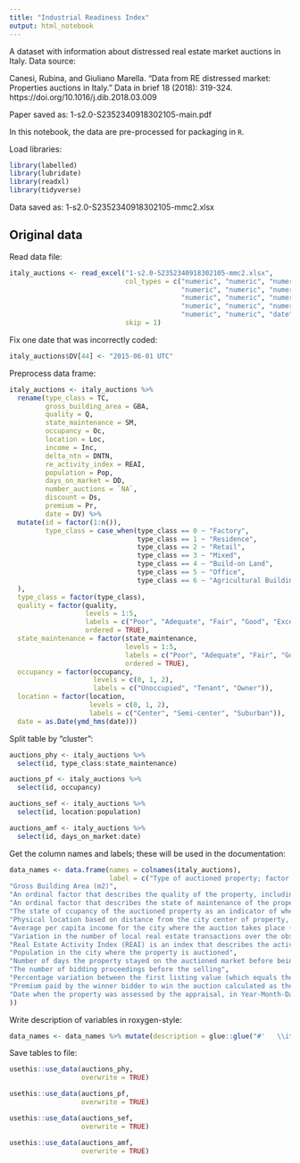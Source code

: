 ```yaml
---
title: "Industrial Readiness Index"
output: html_notebook
---
```


A dataset with information about distressed real estate market auctions in Italy. Data source:

Canesi, Rubina, and Giuliano Marella. "Data from RE distressed market: Properties auctions in Italy." Data in brief 18 (2018): 319-324. https://doi.org/10.1016/j.dib.2018.03.009

Paper saved as: 1-s2.0-S2352340918302105-main.pdf

In this notebook, the data are pre-processed for packaging in `R`.

Load libraries:
```r
library(labelled)
library(lubridate)
library(readxl)
library(tidyverse)
```

Data saved as: 1-s2.0-S2352340918302105-mmc2.xlsx

## Original data

Read data file:
```r
italy_auctions <- read_excel("1-s2.0-S2352340918302105-mmc2.xlsx", 
                             col_types = c("numeric", "numeric", "numeric", 
                                           "numeric", "numeric", "numeric", 
                                           "numeric", "numeric", "numeric", 
                                           "numeric", "numeric", "numeric", 
                                           "numeric", "numeric", "date"),
                             skip = 1)
```

Fix one date that was incorrectly coded:
```r
italy_auctions$DV[44] <- "2015-06-01 UTC"
```

Preprocess data frame:
```r
italy_auctions <- italy_auctions %>%
  rename(type_class = TC,
         gross_building_area = GBA,
         quality = Q,
         state_maintenance = SM,
         occupancy = Oc,
         location = Loc,
         income = Inc,
         delta_ntn = DNTN,
         re_activity_index = REAI,
         population = Pop,
         days_on_market = DD,
         number_auctions = `NA`,
         discount = Ds,
         premium = Pr,
         date = DV) %>%
  mutate(id = factor(1:n()),
         type_class = case_when(type_class == 0 ~ "Factory",
                                type_class == 1 ~ "Residence",
                                type_class == 2 ~ "Retail",
                                type_class == 3 ~ "Mixed",
                                type_class == 4 ~ "Build-on Land",
                                type_class == 5 ~ "Office",
                                type_class == 6 ~ "Agricultural Building"
  ),
  type_class = factor(type_class),
  quality = factor(quality,
                   levels = 1:5,
                   labels = c("Poor", "Adequate", "Fair", "Good", "Excellent"),
                   ordered = TRUE),
  state_maintenance = factor(state_maintenance,
                             levels = 1:5,
                             labels = c("Poor", "Adequate", "Fair", "Good", "Excellent"),
                             ordered = TRUE),
  occupancy = factor(occupancy,
                     levels = c(0, 1, 2),
                     labels = c("Unoccupied", "Tenant", "Owner")),
  location = factor(location,
                    levels = c(0, 1, 2),
                    labels = c("Center", "Semi-center", "Suburban")),
  date = as.Date(ymd_hms(date)))
```

Split table by "cluster":
```r
auctions_phy <- italy_auctions %>%
  select(id, type_class:state_maintenance)

auctions_pf <- italy_auctions %>%
  select(id, occupancy)

auctions_sef <- italy_auctions %>%
  select(id, location:population)

auctions_amf <- italy_auctions %>%
  select(id, days_on_market:date)
```

Get the column names and labels; these will be used in the documentation:
```r
data_names <- data.frame(names = colnames(italy_auctions),
                         label = c("Type of auctioned property; factor with 7 levels (Factory, Residence, Retail, Mixed, Build-on Land, Office, Agricultural Building)",
"Gross Building Area (m2)",
"An ordinal factor that describes the quality of the property, including design work and materials employed (Poor, Adequate, Fair, Good, Excellent)",
"An ordinal factor that describes the state of maintenance of the property, if it is new, recently renovated or damaged over the years (Poor, Adequate, Fair, Good, Excellent)",
"The state of ccupancy of the auctioned property as an indicator of whether the property generates income; factor with 3 levels (Unoccupied, Tenant, Owner)",
"Physical location based on distance from the city center of property, ordinal factor (Center, Semi-center, Suburban)",
"Average per capita income for the city where the auction takes place (euros/year)",
"Variation in the number of local real estate transactions over the observed period, an index that describes the activity of the local real estate market (percentage)",
"Real Estate Activity Index (REAI) is an index that describes the activity and the performance of the local real estate market. This index is calculated as the ratio between delta_ntn and the total stock of real estate units in the area where the property is auctioned",
"Population in the city where the property is auctioned",
"Number of days the property stayed on the auctioned market before being sold; the difference between the date of sale (closing date) and the first auction starting date (opening bid)",
"The number of bidding proceedings before the selling",
"Percentage variation between the first listing value (which equals the market value assessed by the appraisal) and the selling price ",
"Premium paid by the winner bidder to win the auction calculated as the percentage variation between the last listing value and the final selling price",
"Date when the property was assessed by the appraisal, in Year-Month-Day format"
))
```

Write description of variables in roxygen-style:
```r
data_names <- data_names %>% mutate(description = glue::glue("#'   \\item{{{names}}}{{{label}}}"))
```

Save tables to file:
```r
usethis::use_data(auctions_phy,
                  overwrite = TRUE)

usethis::use_data(auctions_pf,
                  overwrite = TRUE)

usethis::use_data(auctions_sef,
                  overwrite = TRUE)

usethis::use_data(auctions_amf,
                  overwrite = TRUE)
```

